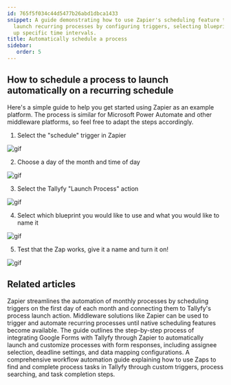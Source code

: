 ```yaml
---
id: 765f5f034c44d5477b26abd1dbca1433
snippet: A guide demonstrating how to use Zapier's scheduling feature to automatically
  launch recurring processes by configuring triggers, selecting blueprints, and setting
  up specific time intervals.
title: Automatically schedule a process
sidebar:
   order: 5
---
```


## How to schedule a process to launch automatically on a recurring schedule

Here's a simple guide to help you get started using Zapier as an example platform. The process is similar for Microsoft Power Automate and other middleware platforms, so feel free to adapt the steps accordingly.

1. Select the "schedule" trigger in Zapier

![gif](https://screenshots.tallyfy.com/zapier-schedule-1.gif)

2. Choose a day of the month and time of day

![gif](https://screenshots.tallyfy.com/zapier-schedule-2.gif)

3. Select the Tallyfy "Launch Process" action

![gif](https://screenshots.tallyfy.com/zapier-schedule-3.gif)

4. Select which blueprint you would like to use and what you would like to name it

![gif](https://screenshots.tallyfy.com/zapier-schedule-4.gif)

5. Test that the Zap works, give it a name and turn it on!

![gif](https://screenshots.tallyfy.com/zapier-schedule-5.gif)


## Related articles
<CardGrid>
<LinkTitleCard header="<b>Zapier > Automate monthly process launch with Zapier</b>" href="/products/pro/integrations/middleware/zapier/how-to-automate-monthly-process-launch-with-zapier/" > Zapier streamlines the automation of monthly processes by scheduling triggers on the first day of each month and connecting them to Tallyfy's process launch action. </LinkTitleCard>
<LinkTitleCard header="<b>Triggers > Launch via a schedule</b>" href="/products/pro/launching/triggers/via-recurring-schedule/" > Middleware solutions like Zapier can be used to trigger and automate recurring processes until native scheduling features become available. </LinkTitleCard>
<LinkTitleCard header="<b>Zapier > Action to 'Launch Process'</b>" href="/products/pro/integrations/middleware/zapier/how-to-customize-your-tallyfy-zap-for-launch-process/" > The guide outlines the step-by-step process of integrating Google Forms with Tallyfy through Zapier to automatically launch and customize processes with form responses, including assignee selection, deadline settings, and data mapping configurations. </LinkTitleCard>
<LinkTitleCard header="<b>Zapier > Automate tasks in Tallyfy using zaps</b>" href="/products/pro/integrations/middleware/zapier/how-to-automate-tasks-in-tallyfy-using-zaps/" > A comprehensive workflow automation guide explaining how to use Zaps to find and complete process tasks in Tallyfy through custom triggers, process searching, and task completion steps. </LinkTitleCard>
</CardGrid>